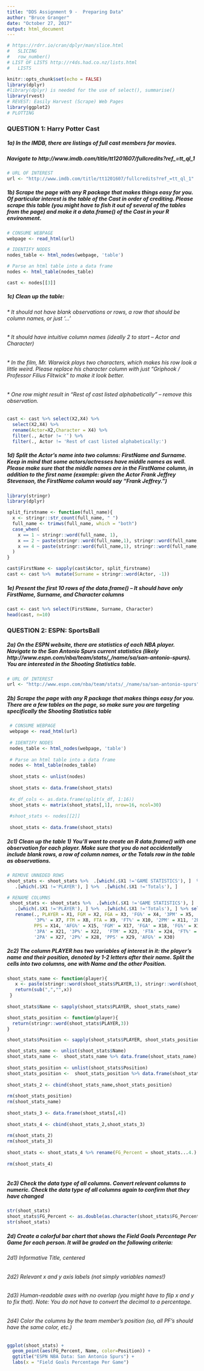 ```yaml
---
title: "DDS Assignment 9 -  Preparing Data"
author: "Bruce Granger"
date: "October 27, 2017"
output: html_document
---
```


```r
# https://rdrr.io/cran/dplyr/man/slice.html
#   SLICING
#   row_number()
# LIST OF LISTS http://r4ds.had.co.nz/lists.html
#   LISTS
```

```r
knitr::opts_chunk$set(echo = FALSE)
library(dplyr)
#library(dplyr) is needed for the use of select(), summarise()
library(rvest)
# REVEST: Easily Harvest (Scrape) Web Pages
library(ggplot2)
# PLOTTING
```

### QUESTION 1: Harry Potter Cast

##### 1a)  In the IMDB, there are listings of full cast members for movies.  
##### Navigate to http://www.imdb.com/title/tt1201607/fullcredits?ref_=tt_ql_1

```r
# URL OF INTEREST
url <- "http://www.imdb.com/title/tt1201607/fullcredits?ref_=tt_ql_1"

```


##### 1b)  Scrape the page with any R package that makes things easy for you.  Of particular interest is the table of the Cast in order of crediting.  Please scrape this table (you might have to fish it out of several of the tables from the page) and make it a data.frame() of the Cast in your R environment.

```r

# CONSUME WEBPAGE
webpage <- read_html(url)

# IDENTIFY NODES
nodes_table <- html_nodes(webpage, 'table')

# Parse an html table into a data frame
nodes <- html_table(nodes_table)

cast <- nodes[[3]] 

```
    
    
##### 1c)   Clean up the table: 
######    * It should not have blank observations or rows, a row that should be column names, or just ‘…’
######    * It should have intuitive column names (ideally 2 to start – Actor and Character) 
######    * In the film, Mr. Warwick plays two characters, which makes his row look a little weird.  Please replace his character column with just “Griphook / Professor Filius Flitwick” to make it look better. 
######    *  One row might result in “Rest of cast listed alphabetically” – remove this observation.

```r

cast <- cast %>% select(X2,X4) %>%  
  select(X2,X4) %>% 
  rename(Actor=X2,Character = X4) %>%
  filter(., Actor != '') %>%
  filter(., Actor != 'Rest of cast listed alphabetically:')
```

##### 1d) Split the Actor’s name into two columns: FirstName and Surname.  Keep in mind that some actors/actresses have middle names as well.  Please make sure that the middle names are in the FirstName column, in addition to the first name (example: given the Actor Frank Jeffrey Stevenson, the FirstName column would say “Frank Jeffrey.”) 

```r
library(stringr)
library(dplyr)

split_firstname <- function(full_name){
  x <- stringr::str_count(full_name, " ")
  full_name <- trimws(full_name, which = "both")
  case_when(
    x == 1 ~ stringr::word(full_name, 1),
    x == 2 ~ paste(stringr::word(full_name,1), stringr::word(full_name,2), sep = " "),
    x == 4 ~ paste(stringr::word(full_name,1), stringr::word(full_name,2), stringr::word(full_name,3), stringr::word(full_name,4), sep = " ")
  )
}

cast$FirstName <- sapply(cast$Actor, split_firstname)
cast <- cast %>%  mutate(Surname = stringr::word(Actor, -1)) 

```

##### 1e) Present the first 10 rows of the data.frame() – It should have only FirstName, Surname, and Character columns

``` r

cast <- cast %>% select(FirstName, Surname, Character)
head(cast, n=10)

```

### QUESTION 2: ESPN: SportsBall

##### 2a) On the ESPN website, there are statistics of each NBA player.  Navigate to the San Antonio Spurs current statistics (likely http://www.espn.com/nba/team/stats/_/name/sa/san-antonio-spurs).  You are interested in the Shooting Statistics table.

```r
# URL OF INTEREST
url <- "http://www.espn.com/nba/team/stats/_/name/sa/san-antonio-spurs"

```

##### 2b) Scrape the page with any R package that makes things easy for you.  There are a few tables on the page, so make sure you are targeting specifically the Shooting Statistics table

```r
 # CONSUME WEBPAGE
 webpage <- read_html(url)
 
 # IDENTIFY NODES
 nodes_table <- html_nodes(webpage, 'table')
 
 # Parse an html table into a data frame
 nodes <- html_table(nodes_table)
 
 shoot_stats <- unlist(nodes)
 
 shoot_stats <- data.frame(shoot_stats)
 
 #x_df_cols <- as.data.frame(split(x_df, 1:16))
 shoot_stats <- matrix(shoot_stats[,1], nrow=16, ncol=30)
 
 #shoot_stats <- nodes[[2]]
 
 shoot_stats <- data.frame(shoot_stats)

```

##### 2c1) Clean up the table 1) You’ll want to create an R data.frame() with one observation for each player.  Make sure that you do not accidentally include blank rows, a row of column names, or the Totals row in the table as observations. 

```r

# REMOVE UNNEDED ROWS
shoot_stats <- shoot_stats %>%  .[which(.$X1 !='GAME STATISTICS'), ]  %>%  
   .[which(.$X1 !='PLAYER'), ] %>%  .[which(.$X1 !='Totals'), ]

# RENAME COLUMNS
 shoot_stats <- shoot_stats %>%  .[which(.$X1 !='GAME STATISTICS'), ]  %>%  
   .[which(.$X1 !='PLAYER'), ] %>%  .[which(.$X1 !='Totals'), ] %>% select(-16) %>%
   rename(., PLAYER = X1, FGM = X2, FGA = X3, 'FG%' = X4, '3PM' = X5, '3PA' = X6, 
          '3P%' = X7, FTM = X8, FTA = X9, 'FT%' = X10, '2PM' = X11, '2PA' = X12, '2P%' = X13, 
          PPS = X14, 'AFG%' = X15, 'FGM' = X17, 'FGA' = X18, 'FG%' = X19, '3PM' = X20, 
          '3PA' = X21, '3P%' = X22,  'FTM' = X23, 'FTA' = X24, 'FT%' = X25, '2PM' = X26, 
          '2PA' = X27, '2P%' = X28, 'PPS' = X29, 'AFG%' = X30)

```

##### 2c2) The column PLAYER has two variables of interest in it: the player’s name and their position, denoted by 1-2 letters after their name.  Split the cells into two columns, one with Name and the other Position. 

```r
shoot_stats_name <- function(player){
   x <- paste(stringr::word(shoot_stats$PLAYER,1), stringr::word(shoot_stats$PLAYER,2), sep = " ")
   return(sub(",","",x))
 }
 
shoot_stats$Name <- sapply(shoot_stats$PLAYER, shoot_stats_name)

shoot_stats_position <- function(player){
  return(stringr::word(shoot_stats$PLAYER,3))
}

shoot_stats$Position <- sapply(shoot_stats$PLAYER, shoot_stats_position)

shoot_stats_name <- unlist(shoot_stats$Name)
shoot_stats_name <-  shoot_stats_name %>% data.frame(shoot_stats_name) %>% select(Name = 1)
 
shoot_stats_position <- unlist(shoot_stats$Position)
shoot_stats_position <-  shoot_stats_position %>% data.frame(shoot_stats_position) %>% select(Position = 1)
 
shoot_stats_2 <- cbind(shoot_stats_name,shoot_stats_position)
 
rm(shoot_stats_position)
rm(shoot_stats_name)
 
shoot_stats_3 <- data.frame(shoot_stats[,4])
 
shoot_stats_4 <- cbind(shoot_stats_2,shoot_stats_3)
 
rm(shoot_stats_2)
rm(shoot_stats_3)
 
shoot_stats <- shoot_stats_4 %>% rename(FG_Percent = shoot_stats...4.)
 
rm(shoot_stats_4)
 
```

##### 2c3) Check the data type of all columns.  Convert relevant columns to numeric.  Check the data type of all columns again to confirm that they have changed

``` r

str(shoot_stats)
shoot_stats$FG_Percent <- as.double(as.character(shoot_stats$FG_Percent))
str(shoot_stats)
```

##### 2d) Create a colorful bar chart that shows the Field Goals Percentage Per Game for each person. It will be graded on the following criteria:
###### 2d1) Informative Title, centered 
###### 2d2) Relevant x and y axis labels (not simply variables names!)  
###### 2d3) Human-readable axes with no overlap (you might have to flip x and y to fix that).  Note: You do not have to convert the decimal to a percentage. 
###### 2d4) Color the columns by the team member’s position (so, all PF’s should have the same color, etc.) 

``` r
ggplot(shoot_stats) +
  geom_point(aes(FG_Percent, Name, color=Position)) +
  ggtitle("ESPN NBA Data: San Antonio Spurs") +
  labs(x = "Field Goals Percentage Per Game")

```